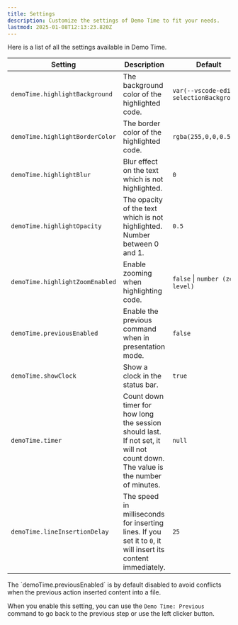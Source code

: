 ```yaml
---
title: Settings
description: Customize the settings of Demo Time to fit your needs.
lastmod: 2025-01-08T12:13:23.820Z
---
```



Here is a list of all the settings available in Demo Time.

| Setting | Description | Default |
| --- | --- | --- |
| `demoTime.highlightBackground` | The background color of the highlighted code. | `var(--vscode-editor-selectionBackground)` |
| `demoTime.highlightBorderColor` | The border color of the highlighted code. | `rgba(255,0,0,0.5)` |
| `demoTime.highlightBlur` | Blur effect on the text which is not highlighted. | `0` |
| `demoTime.highlightOpacity` | The opacity of the text which is not highlighted. Number between 0 and 1. | `0.5` |
| `demoTime.highlightZoomEnabled` | Enable zooming when highlighting code. | `false` \| `number (zoom level)` |
| `demoTime.previousEnabled` | Enable the previous command when in presentation mode. | `false` |
| `demoTime.showClock` | Show a clock in the status bar. | `true` |
| `demoTime.timer` | Count down timer for how long the session should last. If not set, it will not count down. The value is the number of minutes. | `null` |
| `demoTime.lineInsertionDelay` | The speed in milliseconds for inserting lines. If you set it to `0`, it will insert its content immediately. | `25` |

<Aside>
The `demoTime.previousEnabled` is by default disabled to avoid conflicts when the previous action inserted content into a file.

When you enable this setting, you can use the `Demo Time: Previous` command to go back to the previous step or use the left clicker button.
</Aside>